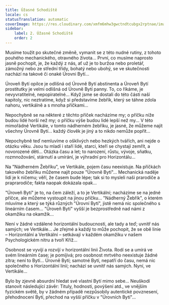 ```yaml
---
title: Úžasné Schodiště
locale: cs
statusTranslation: automatic
coverImage: https://res.cloudinary.com/xmfm6mhw3gwctndtcubgx2rptnae/image/upload/v1740468922/small_cover_tratado_de_psicologia_revolucionaria_a4c0dca4e0.webp
sidebar:
    label: 2. Úžasné Schodiště
    order: 2
---
```

Musíme toužit po skutečné změně, vymanit se z této nudné rutiny, z tohoto pouhého mechanického, otravného života... První, co musíme naprosto jasně pochopit, je, že každý z nás, ať už je to buržoa nebo proletář, zámožný nebo ze střední třídy, bohatý nebo ubohý, se ve skutečnosti nachází na takové či onaké Úrovni Bytí...

Úroveň Bytí opilce je odlišná od Úrovně Bytí abstinenta a Úroveň Bytí prostitutky je velmi odlišná od Úrovně Bytí panny. To, co říkáme, je nevyvratitelné, nepopiratelné... Když jsme se dostali do této části naší kapitoly, nic neztratíme, když si představíme žebřík, který se táhne zdola nahoru, vertikálně a s mnoha příčkami...

Nepochybně se na některé z těchto příček nacházíme my; o příčku níže budou lidé horší než my; o příčku výše budou lidé lepší než my... V této mimořádné Vertikále, v tomto nádherném žebříku, je jasné, že můžeme najít všechny Úrovně Bytí... každý člověk je jiný a to nikdo nemůže popřít...

Nepochybně teď nemluvíme o ošklivých nebo hezkých tvářích, ani nejde o otázku věku. Jsou tu mladí i staří lidé, starci, kteří se chystají zemřít, a novorozené děti... Otázka času a let; to narození, růstu, vývoje, sňatku, rozmnožování, stárnutí a umírání, je výhradní pro Horizontálu...

Na "Nádherném Žebříku", ve Vertikále, pojem času neexistuje. Na příčkách takového žebříku můžeme najít pouze "Úrovně Bytí"... Mechanická naděje lidí je k ničemu; věří, že časem bude lépe; tak si to mysleli naši prarodiče a praprarodiče; fakta naopak dokázala opak...

"Úroveň Bytí" je to, na čem záleží, a to je Vertikální; nacházíme se na jedné příčce, ale můžeme vystoupit na jinou příčku... "Nádherný Žebřík", o kterém mluvíme a který se týká různých "Úrovní Bytí", jistě nemá nic společného s lineárním časem... "Úroveň Bytí" vyšší je bezprostředně nad námi z okamžiku na okamžik...

Není v žádné vzdálené horizontální budoucnosti, ale tady a teď; uvnitř nás samých; ve Vertikále... Je zřejmé a každý to může pochopit, že se obě linie – Horizontální a Vertikální – setkávají v každém okamžiku v našem Psychologickém nitru a tvoří Kříž...

Osobnost se vyvíjí a rozvíjí v horizontální linii Života. Rodí se a umírá ve svém lineárním čase; je pomíjivá; pro osobnost mrtvého neexistuje žádné zítra; není to Bytí... Úrovně Bytí; samotné Bytí, nepatří do času, nemá nic společného s Horizontální linií; nachází se uvnitř nás samých. Nyní, ve Vertikále...

Bylo by zjevně absurdní hledat své vlastní Bytí mimo sebe... Neuškodí stanovit následující závěr: Tituly, hodnosti, povýšení atd., ve vnějším fyzickém světě, by v žádném případě nezpůsobily autentické povznesení, přehodnocení Bytí, přechod na vyšší příčku v "Úrovních Bytí"...

